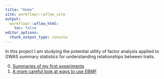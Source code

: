 ```yaml
---
title: "Home"
site: workflowr::wflow_site
output:
  workflowr::wflow_html:
    toc: false
editor_options:
  chunk_output_type: console
---
```


In this project I am studying the potential utility of factor analysis applied to GWAS summary statistics for understanding relationships between traits. 

0. [Summaries of my first experiments](basic_flash_analysis.html)
1. [A more careful look at ways to use EBMF](metabo_flash_experiments.html)
